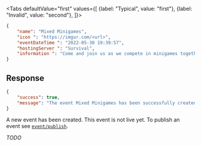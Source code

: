 <Tabs
    defaultValue="first"
    values={[
        {label: "Typical", value: "first"},
        {label: "Invalid", value: "second"},
    ]}>
<TabItem value="first">

```json
{
    "name": "Mixed Minigames",
    "icon ": "https://imgur.com/<url>",
    "eventDateTime ": "2022-05-30 19:39:57",
    "hostingServer ": "Survival",
    "information ": "Come and join us as we compete in minigames together!"
}
```

## Response

```json
{
    "success": true,
    "message": "The event Mixed Minigames has been successfully created!"
}
```

A new event has been created. This event is not live yet. To publish an event
see [`event/publish`](publish).

</TabItem>
<TabItem value="second">

*TODO*

</TabItem>
</Tabs>
